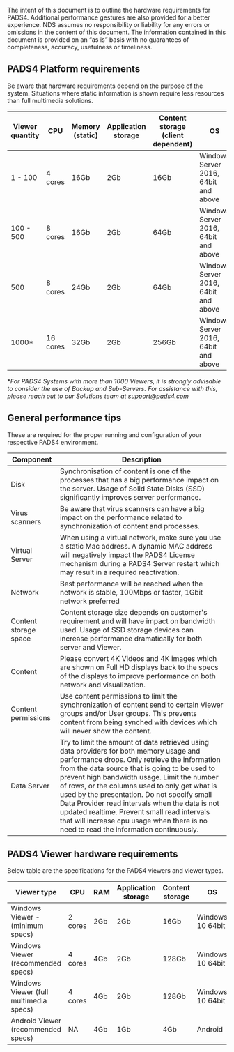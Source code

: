 The intent of this document is to outline the hardware requirements for PADS4. Additional performance gestures are also provided for a better experience. NDS assumes no responsibility or liability for any errors or omissions in the content of this document. The information contained in this document is provided on an “as is” basis with no guarantees of completeness, accuracy, usefulness or timeliness.

## PADS4 Platform requirements
Be aware that hardware requirements depend on the purpose of the system. Situations where static information is shown require less resources than full multimedia solutions.

| Viewer quantity | CPU | Memory (static) | Application storage | Content storage (client dependent) | OS | Data server max. quantity |
| ----------- | ----------- | ----------- | ----------- | ----------- | ----------- | ----------- |
| 1 - 100 | 4 cores | 16Gb| 2Gb | 16Gb | Windows Server 2016, 64bit and above | 25|
| 100 - 500 | 8 cores | 16Gb | 2Gb | 64Gb | Windows Server 2016, 64bit and above | 25 |
| 500 | 8 cores | 24Gb | 2Gb | 64Gb | Windows Server 2016, 64bit and above | 100 |
| 1000* | 16 cores | 32Gb | 2Gb | 256Gb | Windows Server 2016, 64bit and above | 200 |

**For PADS4 Systems with more than 1000 Viewers, it is strongly advisable to consider the use of Backup and Sub-Servers. For assistance with this, please reach out to our Solutions team at support@pads4.com*

## General performance tips
These are required for the proper running and configuration of your respective PADS4 environment.

| Component | Description | 
| ----------- | ----------- |
| Disk | Synchronisation of content is one of the processes that has a big performance impact on the server. Usage of Solid State Disks (SSD) significantly improves server performance. |
| Virus scanners | Be aware that virus scanners can have a big impact on the performance related to synchronization of content and processes. |
| Virtual Server | When using a virtual network, make sure you use a static Mac address. A dynamic MAC address will negatively impact the PADS4 License mechanism during a PADS4 Server restart which may result in a required reactivation. |
| Network | Best performance will be reached when the network is stable, 100Mbps or faster, 1Gbit network preferred |
| Content storage space	| Content storage size depends on customer's requirement and will have impact on bandwidth used. Usage of SSD storage devices can increase performance dramatically for both server and Viewer. |
| Content | Please convert 4K Videos and 4K images which are shown on Full HD displays back to the specs of the displays to improve performance on both network and visualization. |
| Content permissions | Use content permissions to limit the synchronization of content send to certain Viewer groups and/or User groups. This prevents content from being synched with devices which will never show the content. |
| Data Server | Try to limit the amount of data retrieved using data providers for both memory usage and performance drops. Only retrieve the information from the data source that is going to be used to prevent high bandwidth usage. Limit the number of rows, or the columns used to only get what is used by the presentation. Do not specify small Data Provider read intervals when the data is not updated realtime. Prevent small read intervals that will increase cpu usage when there is no need to read the information continuously. |

## PADS4 Viewer hardware requirements
Below table are the specifications for the PADS4 viewers and viewer types.

| Viewer type | CPU | RAM | Application storage | Content storage | OS | Data providers |
| ----------- | ----------- | ----------- | ----------- | ----------- | ----------- | ----------- |
| Windows Viewer - (minimum specs) | 2 cores | 2Gb | 2Gb | 16Gb | Windows 10 64bit | 25
| Windows Viewer (recommended specs) | 4 cores | 4Gb | 2Gb | 128Gb | Windows 10 64bit |50 |
| Windows Viewer (full multimedia specs) | 4 cores | 4Gb | 2Gb | 128Gb | Windows 10 64bit |50 |
| Android Viewer (recommended specs)| NA | 4Gb | 1Gb | 4Gb |Android | NA |